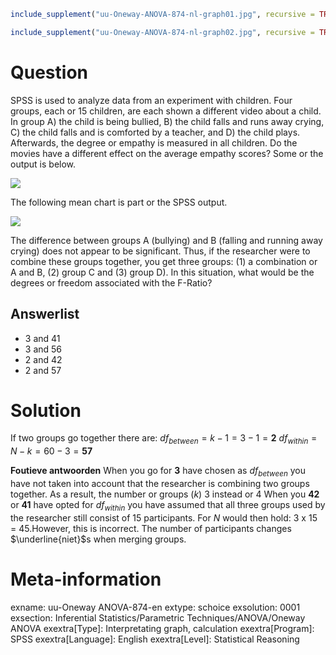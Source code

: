 ```r
include_supplement("uu-Oneway-ANOVA-874-nl-graph01.jpg", recursive = TRUE)
```

```r
include_supplement("uu-Oneway-ANOVA-874-nl-graph02.jpg", recursive = TRUE)
```

Question
========
SPSS is used to analyze data from an experiment with children. Four groups, each or 15 children, are each shown a different video about a child. In group A) the child is being bullied, B) the child falls and runs away crying, C) the child falls and is comforted by a teacher, and D) the child plays. Afterwards, the degree or empathy is measured in all children. Do the movies have a different effect on the average empathy scores? Some or the output is below.

![](uu-Oneway-ANOVA-874-nl-graph01.jpg)

The following mean chart is part or the SPSS output. 

![](uu-Oneway-ANOVA-874-nl-graph02.jpg)

The difference between groups A (bullying) and B (falling and running away crying) does not appear to be significant. Thus, if the researcher were to combine these groups together, you get three groups: (1) a combination or A and B, (2) group C and (3) group D). In this situation, what would be the degrees or freedom associated with the F-Ratio?

Answerlist
----------
* 3 and 41
* 3 and 56
* 2 and 42
* 2 and 57


Solution
========
If two groups go together there are:
$\textit{df}_{between} = \textit{k} - 1 = 3 - 1 = \textbf{2}$
$\textit{df}_{within} = \textit{N} - \textit{k} = 60 - 3 = \textbf{57}$

$\textbf{Foutieve antwoorden}$
When you go for $\textbf{3}$ have chosen as $\textit{df}_{between}$ you have not taken into account that the researcher is combining two groups together. As a result, the number or groups ($\textit{k}$) 3 instead or 4 When you $\textbf{42}$ or $\textbf{41}$ have opted for $\textit{df}_{within}$ you have assumed that all three groups used by the researcher still consist of 15 participants. For $\textit{N}$ would then hold: 3 x 15 = 45.However, this is incorrect. The number of participants changes $\underline{niet}$s when merging groups.

Meta-information
================
exname: uu-Oneway ANOVA-874-en
extype: schoice
exsolution: 0001
exsection: Inferential Statistics/Parametric Techniques/ANOVA/Oneway ANOVA
exextra[Type]: Interpretating graph, calculation
exextra[Program]: SPSS
exextra[Language]: English
exextra[Level]: Statistical Reasoning